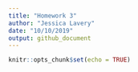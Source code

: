 ```yaml
---
title: "Homework 3"
author: "Jessica Lavery"
date: "10/10/2019"
output: github_document
---
```


```r
knitr::opts_chunk$set(echo = TRUE)
```

